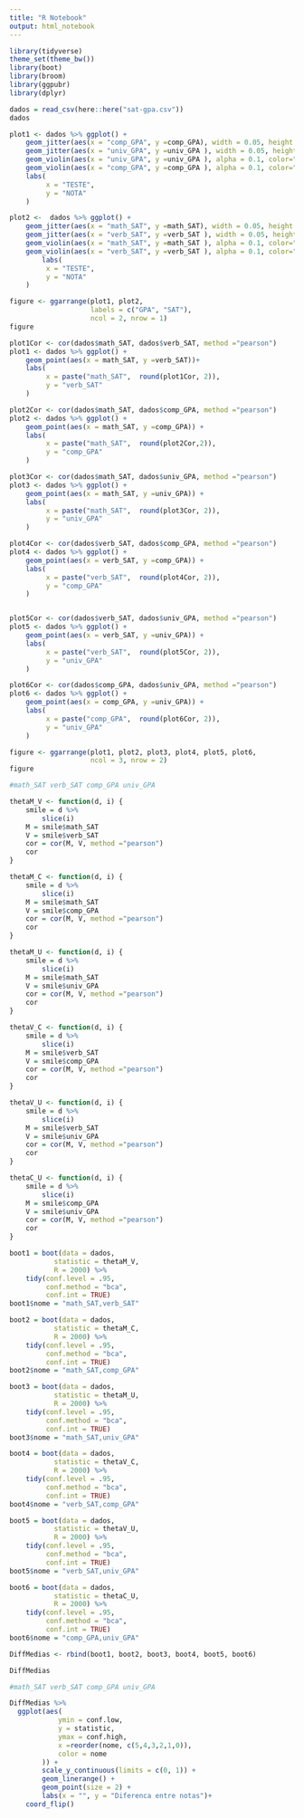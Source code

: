 ```yaml
---
title: "R Notebook"
output: html_notebook
---
```



```r
library(tidyverse)
theme_set(theme_bw())
library(boot)
library(broom)
library(ggpubr)
library(dplyr)
```


```r
dados = read_csv(here::here("sat-gpa.csv"))
dados
```

```r
plot1 <- dados %>% ggplot() + 
    geom_jitter(aes(x = "comp_GPA", y =comp_GPA), width = 0.05, height =.01, color="red") + 
    geom_jitter(aes(x = "univ_GPA", y =univ_GPA ), width = 0.05, height =.01, color="red") +
    geom_violin(aes(x = "univ_GPA", y =univ_GPA ), alpha = 0.1, color="red") + 
    geom_violin(aes(x = "comp_GPA", y =comp_GPA ), alpha = 0.1, color="red") + 
    labs(
         x = "TESTE", 
         y = "NOTA"
    )

plot2 <-  dados %>% ggplot() + 
    geom_jitter(aes(x = "math_SAT", y =math_SAT), width = 0.05, height =.01, color="blue") + 
    geom_jitter(aes(x = "verb_SAT", y =verb_SAT ), width = 0.05, height =.01, color="blue") + 
    geom_violin(aes(x = "math_SAT", y =math_SAT ), alpha = 0.1, color="blue") + 
    geom_violin(aes(x = "verb_SAT", y =verb_SAT ), alpha = 0.1, color="blue") + 
        labs(
         x = "TESTE", 
         y = "NOTA"
    )

figure <- ggarrange(plot1, plot2,
                    labels = c("GPA", "SAT"),
                    ncol = 2, nrow = 1)
figure
```

```r
plot1Cor <- cor(dados$math_SAT, dados$verb_SAT, method ="pearson")
plot1 <- dados %>% ggplot() + 
    geom_point(aes(x = math_SAT, y =verb_SAT))+
    labs(
         x = paste("math_SAT",  round(plot1Cor, 2)), 
         y = "verb_SAT"
    )

plot2Cor <- cor(dados$math_SAT, dados$comp_GPA, method ="pearson")
plot2 <- dados %>% ggplot() + 
    geom_point(aes(x = math_SAT, y =comp_GPA)) +
    labs(
         x = paste("math_SAT",  round(plot2Cor,2)), 
         y = "comp_GPA"
    )

plot3Cor <- cor(dados$math_SAT, dados$univ_GPA, method ="pearson")
plot3 <- dados %>% ggplot() + 
    geom_point(aes(x = math_SAT, y =univ_GPA)) +
    labs(
         x = paste("math_SAT",  round(plot3Cor, 2)), 
         y = "univ_GPA"
    )

plot4Cor <- cor(dados$verb_SAT, dados$comp_GPA, method ="pearson")
plot4 <- dados %>% ggplot() + 
    geom_point(aes(x = verb_SAT, y =comp_GPA)) +
    labs(
         x = paste("verb_SAT",  round(plot4Cor, 2)),
         y = "comp_GPA"
    )


plot5Cor <- cor(dados$verb_SAT, dados$univ_GPA, method ="pearson")
plot5 <- dados %>% ggplot() + 
    geom_point(aes(x = verb_SAT, y =univ_GPA)) +
    labs(
         x = paste("verb_SAT",  round(plot5Cor, 2)),
         y = "univ_GPA"
    )

plot6Cor <- cor(dados$comp_GPA, dados$univ_GPA, method ="pearson")
plot6 <- dados %>% ggplot() + 
    geom_point(aes(x = comp_GPA, y =univ_GPA)) +
    labs(
         x = paste("comp_GPA",  round(plot6Cor, 2)),
         y = "univ_GPA"
    )

figure <- ggarrange(plot1, plot2, plot3, plot4, plot5, plot6,
                    ncol = 3, nrow = 2)
figure
```


```r
#math_SAT verb_SAT comp_GPA univ_GPA

thetaM_V <- function(d, i) {
    smile = d %>%
        slice(i)
    M = smile$math_SAT
    V = smile$verb_SAT
    cor = cor(M, V, method ="pearson")
    cor
}

thetaM_C <- function(d, i) {
    smile = d %>%
        slice(i)
    M = smile$math_SAT
    V = smile$comp_GPA
    cor = cor(M, V, method ="pearson")
    cor
}

thetaM_U <- function(d, i) {
    smile = d %>%
        slice(i)
    M = smile$math_SAT
    V = smile$univ_GPA
    cor = cor(M, V, method ="pearson")
    cor
}

thetaV_C <- function(d, i) {
    smile = d %>%
        slice(i) 
    M = smile$verb_SAT
    V = smile$comp_GPA
    cor = cor(M, V, method ="pearson")
    cor
}

thetaV_U <- function(d, i) {
    smile = d %>%
        slice(i)
    M = smile$verb_SAT
    V = smile$univ_GPA
    cor = cor(M, V, method ="pearson")
    cor
}

thetaC_U <- function(d, i) {
    smile = d %>%
        slice(i) 
    M = smile$comp_GPA
    V = smile$univ_GPA
    cor = cor(M, V, method ="pearson")
    cor
}

boot1 = boot(data = dados,
           statistic = thetaM_V,
           R = 2000) %>%
    tidy(conf.level = .95,
         conf.method = "bca",
         conf.int = TRUE)
boot1$nome = "math_SAT,verb_SAT"

boot2 = boot(data = dados,
           statistic = thetaM_C,
           R = 2000) %>%
    tidy(conf.level = .95,
         conf.method = "bca",
         conf.int = TRUE)
boot2$nome = "math_SAT,comp_GPA"

boot3 = boot(data = dados,
           statistic = thetaM_U,
           R = 2000) %>%
    tidy(conf.level = .95,
         conf.method = "bca",
         conf.int = TRUE)
boot3$nome = "math_SAT,univ_GPA"

boot4 = boot(data = dados,
           statistic = thetaV_C,
           R = 2000) %>%
    tidy(conf.level = .95,
         conf.method = "bca",
         conf.int = TRUE)
boot4$nome = "verb_SAT,comp_GPA"

boot5 = boot(data = dados,
           statistic = thetaV_U,
           R = 2000) %>%
    tidy(conf.level = .95,
         conf.method = "bca",
         conf.int = TRUE)
boot5$nome = "verb_SAT,univ_GPA"

boot6 = boot(data = dados,
           statistic = thetaC_U,
           R = 2000) %>%
    tidy(conf.level = .95,
         conf.method = "bca",
         conf.int = TRUE)
boot6$nome = "comp_GPA,univ_GPA"

DiffMedias <- rbind(boot1, boot2, boot3, boot4, boot5, boot6)
```

```r
DiffMedias
```


```r

#math_SAT verb_SAT comp_GPA univ_GPA

DiffMedias %>% 
  ggplot(aes(
            ymin = conf.low,
            y = statistic,
            ymax = conf.high,
            x =reorder(nome, c(5,4,3,2,1,0)),
            color = nome
        )) +
        scale_y_continuous(limits = c(0, 1)) +
        geom_linerange() +
        geom_point(size = 2) +
        labs(x = "", y = "Diferenca entre notas")+
    coord_flip()
```

